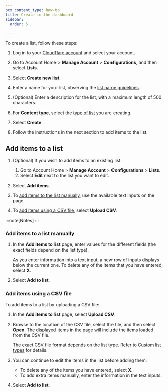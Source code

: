 ```yaml
---
pcx_content_type: how-to
title: Create in the dashboard
sidebar:
  order: 5

---
```



To create a list, follow these steps:

1. Log in to your [Cloudflare account](https://dash.cloudflare.com) and select your account.

2. Go to Account Home > **Manage Account** > **Configurations**, and then select **Lists**.

3. Select **Create new list**.

4. Enter a name for your list, observing the [list name guidelines](/waf/tools/lists/#list-names).

5. (Optional) Enter a description for the list, with a maximum length of 500 characters.

6. For **Content type**, select the [type of list](/waf/tools/lists/custom-lists/) you are creating.

7. Select **Create**.

8. Follow the instructions in the next section to add items to the list.

## Add items to a list

1. (Optional) If you wish to add items to an existing list:

   1. Go to Account Home > **Manage Account** > **Configurations** > **Lists**.
   2. Select **Edit** next to the list you want to edit.

2. Select **Add items**.

3. To [add items to the list manually](#add-items-to-a-list-manually), use the available text inputs on the page.

4. To [add items using a CSV file](#add-items-using-a-csv-file), select **Upload CSV**.

:::note[Notes]
 <Render file="lists-import-notes" product="fundamentals" /> 
:::

### Add items to a list manually

1. In the **Add items to list** page, enter values for the different fields (the exact fields depend on the list type).

   As you enter information into a text input, a new row of inputs displays below the current one. To delete any of the items that you have entered, select **X**.

2. Select **Add to list**.

### Add items using a CSV file

To add items to a list by uploading a CSV file:

1. In the **Add items to list** page, select **Upload CSV**.

2. Browse to the location of the CSV file, select the file, and then select **Open**. The displayed items in the page will include the items loaded from the CSV file.

   The exact CSV file format depends on the list type. Refer to [Custom list types](/waf/tools/lists/custom-lists/#custom-list-types) for details.

3. You can continue to edit the items in the list before adding them:

   * To delete any of the items you have entered, select **X**.
   * To add extra items manually, enter the information in the text inputs.

4. Select **Add to list**.
